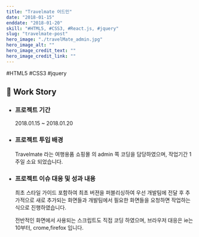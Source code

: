 ```yaml
---
title: "Travelmate 어드민"
date: "2018-01-15"
enddate: "2018-01-20"
skill: "#HTML5, #CSS3, #React.js, #jquery"
slug: "travelmate-post"
hero_image: "./travelMate_admin.jpg"
hero_image_alt: ""
hero_image_credit_text: ""
hero_image_credit_link: ""
---
```


<div className="badge-wrap">
  <span className="badge badge-html">#HTML5</span>
  <span className="badge badge-css">#CSS3</span>
  <span className="badge badge-javscript">#jquery</span>
</div>

## 🎤 Work Story

- ### 프로젝트 기간

  2018.01.15 ~ 2018.01.20

- ### 프로젝트 투입 배경

  Travelmate 라는 여행용품 쇼핑몰 의 admin 쪽 코딩을 담당하였으며, 작업기간 1주일 소요 되었습니다.

- ### 프로젝트 이슈 대응 및 성과 내용

  최초 스타일 가이드 포함하여 최초 버젼을 퍼블리싱하여 우선 개발팀에 전달 후 추가적으로 새로 추가되는 화면들과 개발팀에서 필요한 화면들을 요청하면 작업하는 식으로 진행하였습니다.

  전반적인 화면에서 사용되는 스크립트도 직접 코딩 하였으며, 브라우저 대응은 ie는 10부터, crome,firefox 입니다.
